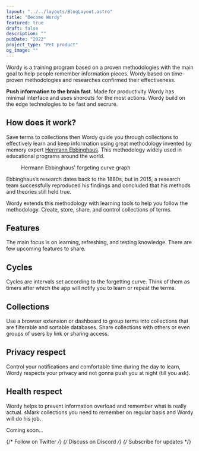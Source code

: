 ```yaml
---
layout: "../../layouts/BlogLayout.astro"
title: "Become Wordy"
featured: true
draft: false
description: ""
pubDate: "2022"
project_type: "Pet product"
og_image: ""
---
```



Wordy is a training program based on a proven methodologies with the main goal to help people remember information pieces. Wordy based on time-proven methodologies and researches confirmed their effectiveness.

**Push information to the brain fast**. Made for productivity Wordy has minimal interface and uses shorcuts for the most actions. Wordy build on the edge technologies to be fast and secrure.

## How does it work?

Save terms to collections then Wordy guide you through collections to effectively learn and keep information using great methodology invented by memory expert [Hermann Ebbinghaus](https://en.wikipedia.org/wiki/Hermann_Ebbinghaus). This methodology widely used in educational programs around the world.

<figure class="wide-content">
  <Picture
    src="https://res.cloudinary.com/alekspetrov/image/upload/v1666726876/website/wrody-image-1_otxcgb.png"
    alt="Hermann Ebbinghaus' forgeting curve graph"
    widths={[480, 860, 1080]}
    aspectRatio="7:5"
    class="schema"
  />
  <figcaption>Hermann Ebbinghaus' forgeting curve graph</figcaption>
</figure>

Ebbinghaus’s research dates back to the 1880s, but in 2015, a research team successfully reproduced his findings and concluded that his methods and theories still held true.

Wordy extends this methodology with learning tools to help you follow the methodology. Create, store, share, and control collections of terms.

## Features

The main focus is on learning, refreshing, and testing knowledge. There are few upcoming features to share.

<ContentTerm
  term="Cards"
  deff="Imagine your collection as a slider where each slide is your information slice. You can see the term, but not its definition. Now play a knockout game and mark terms as known or not. The next cycle will show you only unknown terms."
/>

<ContentTerm
  term="Repeats"
  deff="As you noticed from the schema above people gradually forget everything they have learned with time. And the only way to keep information in mind is to refresh it. Repeats help to get notifications and stay on the learning curve used cycles."
/>

<ContentTerm
  term="Write"
  deff="Based on Artificial intelligence. Write a short essay using terms users learned to learn them even better. AI will check if you use them right in the right context and gives you a score.
"
/>

## Cycles

Cycles are intervals set according to the forgetting curve. Think of them as timers after which the app will notify you to learn or repeat the terms.

## Collections

Use a browser extension or dashboard to group terms into collections that are filterable and sortable databases. Share collections with others or even groups of users by link or sharing access.

## Privacy respect

Control your notifications and comfortable time during the day to learn, Wordy respects your privacy and not gonna push you at night (till you ask).

## Health respect

Wordy helps to prevent information overload and remember what is really actual. sMark collections you need to remember on regular basis and Wordy will do his job.

Coming soon…

{/* Follow on Twitter */}
{/* Discuss on Discord */}
{/* Subscribe for updates */}
